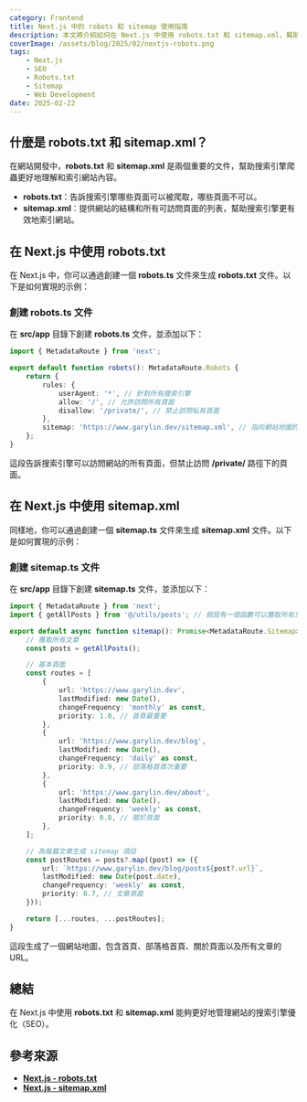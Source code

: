 ```yaml
---
category: Frontend
title: Next.js 中的 robots 和 sitemap 使用指南
description: 本文將介紹如何在 Next.js 中使用 robots.txt 和 sitemap.xml，幫助新手設置網站的搜索引擎爬蟲規則和網站地圖。
coverImage: /assets/blog/2025/02/nextjs-robots.png
tags:
    - Next.js
    - SEO
    - Robots.txt
    - Sitemap
    - Web Development
date: 2025-02-22
---
```


## 什麼是 robots.txt 和 sitemap.xml？

在網站開發中，**robots.txt** 和 **sitemap.xml** 是兩個重要的文件，幫助搜索引擎爬蟲更好地理解和索引網站內容。

- **robots.txt**：告訴搜索引擎哪些頁面可以被爬取，哪些頁面不可以。
- **sitemap.xml**：提供網站的結構和所有可訪問頁面的列表，幫助搜索引擎更有效地索引網站。

## 在 Next.js 中使用 robots.txt

在 Next.js 中，你可以通過創建一個 **robots.ts** 文件來生成 **robots.txt** 文件。以下是如何實現的示例：

### 創建 robots.ts 文件

在 **src/app** 目錄下創建 **robots.ts** 文件，並添加以下：

```typescript title="src/app/robots.ts"
import { MetadataRoute } from 'next';

export default function robots(): MetadataRoute.Robots {
    return {
        rules: {
            userAgent: '*', // 針對所有搜索引擎
            allow: '/', // 允許訪問所有頁面
            disallow: '/private/', // 禁止訪問私有頁面
        },
        sitemap: 'https://www.garylin.dev/sitemap.xml', // 指向網站地圖的 URL
    };
}
```

這段告訴搜索引擎可以訪問網站的所有頁面，但禁止訪問 **/private/** 路徑下的頁面。

## 在 Next.js 中使用 sitemap.xml

同樣地，你可以通過創建一個 **sitemap.ts** 文件來生成 **sitemap.xml** 文件。以下是如何實現的示例：

### 創建 sitemap.ts 文件

在 **src/app** 目錄下創建 **sitemap.ts** 文件，並添加以下：

```typescript title="src/app/sitemap.ts"
import { MetadataRoute } from 'next';
import { getAllPosts } from '@/utils/posts'; // 假設有一個函數可以獲取所有文章

export default async function sitemap(): Promise<MetadataRoute.Sitemap> {
    // 獲取所有文章
    const posts = getAllPosts();

    // 基本頁面
    const routes = [
        {
            url: 'https://www.garylin.dev',
            lastModified: new Date(),
            changeFrequency: 'monthly' as const,
            priority: 1.0, // 首頁最重要
        },
        {
            url: 'https://www.garylin.dev/blog',
            lastModified: new Date(),
            changeFrequency: 'daily' as const,
            priority: 0.9, // 部落格首頁次重要
        },
        {
            url: 'https://www.garylin.dev/about',
            lastModified: new Date(),
            changeFrequency: 'weekly' as const,
            priority: 0.8, // 關於頁面
        },
    ];

    // 為每篇文章生成 sitemap 項目
    const postRoutes = posts?.map((post) => ({
        url: `https://www.garylin.dev/blog/posts${post?.url}`,
        lastModified: new Date(post.date),
        changeFrequency: 'weekly' as const,
        priority: 0.7, // 文章頁面
    }));

    return [...routes, ...postRoutes];
}
```

這段生成了一個網站地圖，包含首頁、部落格首頁、關於頁面以及所有文章的 URL。

## 總結

在 Next.js 中使用 **robots.txt** 和 **sitemap.xml** 能夠更好地管理網站的搜索引擎優化（SEO）。

## 參考來源

- **[Next.js - robots.txt](https://nextjs.org/docs/app/api-reference/file-conventions/metadata/robots)**
- **[Next.js - sitemap.xml](https://nextjs.org/docs/app/api-reference/file-conventions/metadata/sitemap)**
